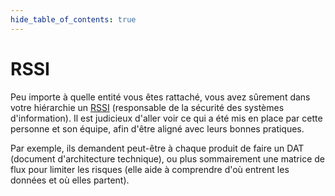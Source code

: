 ```yaml
---
hide_table_of_contents: true
---
```


# RSSI

Peu importe à quelle entité vous êtes rattaché, vous avez sûrement dans votre hiérarchie un [RSSI](https://fr.wikipedia.org/wiki/Responsable_de_la_s%C3%A9curit%C3%A9_des_syst%C3%A8mes_d%27information) (responsable de la sécurité des systèmes d'information). Il est judicieux d'aller voir ce qui a été mis en place par cette personne et son équipe, afin d'être aligné avec leurs bonnes pratiques.

Par exemple, ils demandent peut-être à chaque produit de faire un DAT (document d'architecture technique), ou plus sommairement une matrice de flux pour limiter les risques (elle aide à comprendre d'où entrent les données et où elles partent).
